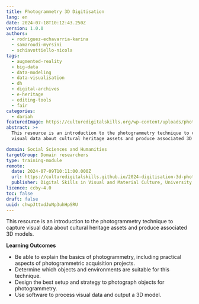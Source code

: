 ```yaml
---
title: Photogrammetry 3D Digitisation
lang: en
date: 2024-07-18T10:12:43.250Z
version: 1.0.0
authors:
  - rodriguez-echavarria-karina
  - samaroudi-myrsini
  - schiavottiello-nicola
tags:
  - augmented-reality
  - big-data
  - data-modeling
  - data-visualisation
  - dh
  - digital-archives
  - e-heritage
  - editing-tools
  - fair
categories:
  - dariah
featuredImage: https://culturedigitalskills.org/wp-content/uploads/photogrammetry_poster.png
abstract: >+
  This resource is an introduction to the photogrammetry technique to capture
  visual data about cultural heritage assets and produce associated 3D models.

domain: Social Sciences and Humanities
targetGroup: Domain researchers
type: training-module
remote:
  date: 2024-07-09T10:11:00.000Z
  url: https://culturedigitalskills.github.io/2024-digitisation-3d-photogrammetry/
  publisher: Digital Skills in Visual and Material Culture, University of Brighton
licence: ccby-4.0
toc: false
draft: false
uuid: chwpJttvdJuNp3uhHpSRU
---
```

<ExternalResource title="Interested in learning more?" subtitle="Photogrammetry 3D Digitisation" url="https://culturedigitalskills.github.io/2024-digitisation-3d-photogrammetry/" />

[](https://culturedigitalskills.github.io/2024-digitisation-3d-photogrammetry/)This resource is an introduction to the photogrammetry technique to capture visual data about cultural heritage assets and produce associated 3D models.

**Learning Outcomes**

- Be able to explain the basics of photogrammetry, including practical aspects of photogrammetric acquisition projects.
- Determine which objects and environments are suitable for this technique.
- Design the best setup and strategy to photograph objects for photogrammetry.
- Use software to process visual data and output a 3D model.
